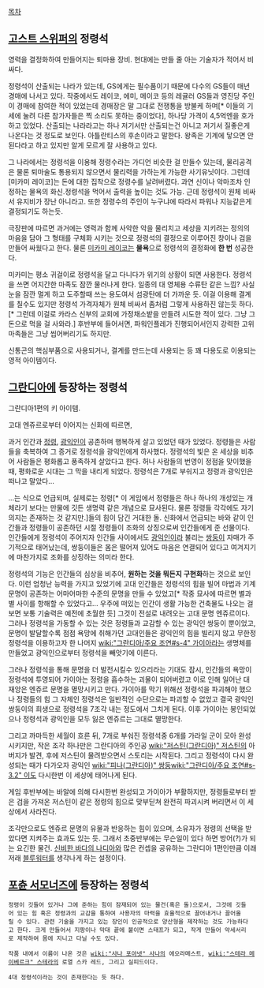 [[목차]]

== [[고스트 스위퍼]]의 정령석 ==

영력을 결정화하여 만들어지는 퇴마용 장비. 현대에는 만들 줄 아는 기술자가 적어서 비싸다. 

정령석이 산출되는 나라가 있는데, GS에게는 필수품이기 때문에 다수의 GS들이 매년 경매에 나서고 있다. 작중에서도 레이코, 에미, 메이코 등의 레귤러 GS들과 영진당 주인이 경매에 참여한 적이 있었는데 경매장은 말 그대로 전쟁통을 방불케 하며[* 이들의 기세에 눌려 다른 참가자들은 찍 소리도 못하는 중이었다], 하나당 가격이 4,5억엔을 호가하고 있었다. 산출되는 나라라고는 하나 저기서만 산출되는건 아니고 저기서 질좋은게 나온다는 것 정도로 보인다. 아틀란티스의 후손이라고 말한다. 왕족은 기계에 닿으면 안된다라고 하고 있지만 알게 모르게 잘 사용하고 있다.

그 나라에서는 정령석을 이용해 정령수라는 가디언 비슷한 걸 만들수 있는데, 물리공격은 물론 퇴마술도 통용되지 않으면서 물리력을 가하는게 가능한 사기유닛이다. 그런데 [미카미 레이코]는 돈에 대한 집착으로 정령수를 날려버렸다. 과연 신이나 악마조차 인정하는 물욕의 화신.정령석을 먹어서 출력을 높이는 것도 가능. 근데 정령석이 원체 비싸서 유지비가 장난 아니라고. 또한 정령수의 주인이 누구냐에 따라서 파워나 지능같은게 결정되기도 하는듯.

극장판에 따르면 과거에는 영력과 함께 사악한 악을 물리치고 세상을 지키려는 정의의 마음을 담아 그 형태를 구체화 시키는 것으로 정령석의 결정으로 이루어진 창이나 검을 만들어 싸웠다고 한다. 물론 [[미카미 레이코]]는 '''물욕'''으로 정령석의 결정화에 '''한 번''' 성공한다.

미카미는 평소 귀걸이로 정령석을 달고 다니다가 위기의 상황이 되면 사용한다. 정령석을 쓰면 어지간한 마족도 잠깐 물러나게 한다. 일종의 대 영체용 수류탄 같은 느낌? 사실 눈을 잠깐 멀게 하고 도주할때 쓰는 용도여서 섬광탄에 더 가까운 듯.
이걸 이용해 결계를 칠수도 있지만 정령석 가격자체가 원체 비싸서 좀처럼 그렇게 사용하진 않는듯 하다.[* 그런데 이걸로 카라스 신부의 교회에 가정채소밭을 만들려 시도한 적이 있다. 그냥 그 돈으로 먹을 걸 사와라.]
후반부에 들어서면, 파워인플레가 진행되어서인지 강력한 고위 마족들은 그냥 씹어버리기도 하지만.

신통곤의 핵심부품으로 사용되거나, 결계를 만드는데 사용되는 등 꽤 다용도로 이용되는 영적 아이템이다.


== [[그란디아]]에 등장하는 정령석 ==

그란디아1편의 키 아이템.

고대 엔쥬르로부터 이어지는 신화에 따르면,

과거 인간과 [[정령]], [[광익인]]이 공존하며 행복하게 살고 있었던 때가 있었다. 
정령들은 사람들을 축복하여 그 증거로 정령석을 광익인에게 하사했다.
정령석의 빛은 온 세상을 비추어 사람들은 평화롭고 풍족하게 살았다고 한다.
허나 사람들의 번영이 정점을 맞이했을 때, 평화로운 시대는 그 막을 내리게 되었다.
정령석은 7개로 부숴지고 정령과 광익인은 떠나고 말았다...

...는 식으로 언급되며, 실제로는 정령[* 이 게임에서 정령들은 하나 하나의 개성있는 개체라기 보다는 만물에 깃든 생명력 같은 개념으로 묘사된다. 물론 정령들 각각에도 자기 의지는 존재하는 것 같지만.]들의 힘이 담긴 거대한 돌. 신화에서 언급되는 바와 같이 인간들과 정령들이 공존하던 시절 정령들이 조화의 상징으로써 인간들에게 준 선물이다. 인간들에게 정령석이 주어지자 인간들 사이에서도 [[광익인]]이라 불리는 [[쌍둥이]] 자매가 주기적으로 태어났는데, 쌍둥이들은 몸은 떨어져 있어도 마음은 연결되어 있다고 여겨지기에 마찬가지로 조화를 상징하는 의미라 한다.

정령석의 기능은 인간들의 심상을 비추어, '''원하는 것을 뭐든지 구현화'''하는 것으로 보인다. 이런 엄청난 능력을 가지고 있었기에 고대 인간들은 정령석의 힘을 빌어 마법과 기계문명이 공존하는 어마어마한 수준의 문명을 만들 수 있었고[* 작중 묘사에 따르면 별과 별 사이를 항해할 수 있었다고... 우주에 떠있는 인간이 생활 가능한 건축물도 나오는 걸 보면 보통 기술력은 예전에 초월한 듯] 그것이 전설로 내려오는 고대 문명 엔쥬르이다.
그러나 정령석을 가동할 수 있는 것은 정령들과 교감할 수 있는 광익인 쌍둥이 뿐이었고, 문명이 발달할수록 점점 욕망에 취해가던 고대인들은 광익인의 힘을 빌리지 않고 무한정 정령석을 이용하고자 한 나머지 [[wiki:"그란디아/주요 조연#s-4" 가이아]]라는 생명체를 만들었고 광익인으로부터 정령석을 빼앗기에 이른다.

그러나 정령석을 통해 문명을 더 발전시킬수 있으리라는 기대도 잠시, 인간들의 욕망이 정령석에 투영되어 가이아는 정령을 흡수하는 괴물이 되어버렸고 이로 인해 일어난 대 재앙은 엔쥬르 문명을 멸망시키고 만다. 가이아를 막기 위해선 정령석을 파괴해야 했으나 정령들의 힘 그 자체인 정령석은 일반적인 수단으로는 파괴할 수 없었고 결국 광익인 쌍둥이의 희생으로 정령석을 7조각 내는 정도에서 그치게 된다. 이후 가이아는 봉인되었으나 정령석과 광익인을 모두 잃은 엔쥬르는 그대로 멸망한다.

그리고 까마득한 세월이 흐른 뒤, 7개로 부숴진 정령석중 6개를 가라일 군이 모아 완성시키지만, 작은 조각 하나만은 그란디아의 주인공 [[wiki:"저스틴(그란디아)" 저스틴]]의 아버지가 발견, 후에 저스틴이 물려받으면서 스토리는 시작된다. 그리고 정령석이 다시 완성되는 때가 다가오자 광익인 [[wiki:"피나(그란디아)" 쌍둥]][[wiki:"그란디아/주요 조연#s-3.2" 이도]] 다시한번 이 세상에 태어나게 된다.

게임 후반부에는 바알에 의해 다시한번 완성되고 가이아가 부활하지만, 정령들로부터 받은 검을 가져온 저스틴이 같은 정령의 힘으로 맞부딛쳐 완전히 파괴시켜 버리면서 이 세상에서 사라진다.

조각만으로도 엔쥬르 문명의 유물과 반응하는 힘이 있으며, 소유자가 정령의 선택을 받았다면 지켜주는 효과도 있는 듯. 그래서 초중반부에는 무슨일이 있다 하면 방어(?)가 되는 요긴한 물건. 
[[신비한 바다의 나디아]]와 많은 컨셉을 공유하는 그란디아 1편인만큼 이래저래 [[블루워터]]를 생각나게 하는 설정이다.


== [[포츈 서모너즈]]에 등장하는 정령석 ==

 정령이 깃들어 있거나 그에 준하는 힘이 잠재되어 있는 물건(혹은 돌)으로서, 그것에 깃들어 있는 힘 혹은 정령과의 교감을 통하여 사용자의 마력을 효율적으로 끌어내거나 끌어올릴 수 있다. 관련 기술을 가지고 있는 장인이 인공적으로 양산형을 제작하는 것도 가능하다고 한다. 크게 만들어서 지팡이나 막대 끝에 붙이면 스태프가 되고, 작게 만들어 악세서리로 제작하여 몸에 지니고 다닐 수도 있다. 

 작품 내에서 이름이 나온 것은 [[wiki:"사나 포아넷" 사나]]의 에오라메스트, [[wiki:"스테라 메이베르크" 스테라]]의 로열 스카 레드, 그리고 실피드이다.

 4대 정령석이라는 것이 존재한다는 듯 하다.
